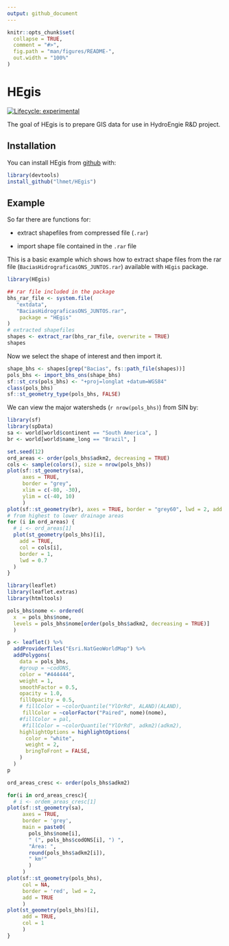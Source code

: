 ```yaml
---
output: github_document
---
```


<!-- README.md is generated from README.Rmd. Please edit that file -->

```r
knitr::opts_chunk$set(
  collapse = TRUE,
  comment = "#>",
  fig.path = "man/figures/README-",
  out.width = "100%"
)
```

# HEgis

<!-- badges: start -->
[![Lifecycle: experimental](https://img.shields.io/badge/lifecycle-experimental-orange.svg)](https://www.tidyverse.org/lifecycle/#experimental)
<!-- badges: end -->

The goal of HEgis is to prepare GIS data for use in HydroEngie R&D project.

## Installation

You can install HEgis from [github](https://github.com/lhmet/HEgis) with:

``` r
library(devtools)
install_github("lhmet/HEgis")
```

<!-- BEFORE RUN (RE)INSTALL THE PACKAGE -->

## Example

So far there are functions for:

- extract shapefiles from compressed file (`.rar`)

- import shape file contained in the `.rar` file

This is a basic example which shows how to extract shape files from the rar file 
(`BaciasHidrograficasONS_JUNTOS.rar`) available with `HEgis` package.

```r
library(HEgis)

## rar file included in the package
bhs_rar_file <- system.file(
   "extdata",
   "BaciasHidrograficasONS_JUNTOS.rar",
    package = "HEgis"
)
# extracted shapefiles
shapes <- extract_rar(bhs_rar_file, overwrite = TRUE)
shapes
```
Now we select the shape of interest and then import it.

```r
shape_bhs <- shapes[grep("Bacias", fs::path_file(shapes))]
pols_bhs <- import_bhs_ons(shape_bhs)
sf::st_crs(pols_bhs) <- "+proj=longlat +datum=WGS84"
class(pols_bhs)
sf::st_geometry_type(pols_bhs, FALSE)
```

We can view the major watersheds (`r nrow(pols_bhs)`) from SIN by:

```r
library(sf)
library(spData)
sa <- world[world$continent == "South America", ]
br <- world[world$name_long == "Brazil", ]

set.seed(12)
ord_areas <- order(pols_bhs$adkm2, decreasing = TRUE)
cols <- sample(colors(), size = nrow(pols_bhs))
plot(sf::st_geometry(sa), 
     axes = TRUE,
     border = "grey", 
     xlim = c(-80, -30),
     ylim = c(-40, 10)
     )
plot(sf::st_geometry(br), axes = TRUE, border = "grey60", lwd = 2, add = TRUE)
# from highest to lower drainage areas
for (i in ord_areas) {
  # i <- ord_areas[1]
  plot(st_geometry(pols_bhs)[i],
    add = TRUE,
    col = cols[i],
    border = 1,
    lwd = 0.7
  )
}

```


```r
library(leaflet)
library(leaflet.extras)
library(htmltools)

pols_bhs$nome <- ordered(
  x  = pols_bhs$nome, 
  levels = pols_bhs$nome[order(pols_bhs$adkm2, decreasing = TRUE)]
  )

p <- leaflet() %>%
  addProviderTiles("Esri.NatGeoWorldMap") %>%
  addPolygons(
    data = pols_bhs,
    #group = ~codONS,
    color = "#444444",
    weight = 1,
    smoothFactor = 0.5,
    opacity = 1.0,
    fillOpacity = 0.5,
    # fillColor = ~colorQuantile("YlOrRd", ALAND)(ALAND),
     fillColor = ~colorFactor("Paired", nome)(nome),
    #fillColor = pal,
     #fillColor = ~colorQuantile("YlOrRd", adkm2)(adkm2),
    highlightOptions = highlightOptions(
      color = "white",
      weight = 2,
      bringToFront = FALSE, 
    )
  )
p
```







```r
ord_areas_cresc <- order(pols_bhs$adkm2)

for(i in ord_areas_cresc){
  # i <- ordem_areas_cresc[1]
plot(sf::st_geometry(sa),
     axes = TRUE,
     border = 'grey', 
     main = paste0(
       pols_bhs$nome[i], 
       " (", pols_bhs$codONS[i], ") ",
       "Área: ",
       round(pols_bhs$adkm2[i]), 
       " km²"
       )
     )
plot(sf::st_geometry(pols_bhs),
     col = NA, 
     border = 'red', lwd = 2,
     add = TRUE
     )
plot(st_geometry(pols_bhs)[i], 
     add = TRUE, 
     col = 1
     )  
}
```

